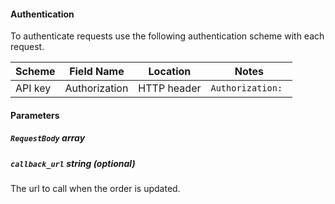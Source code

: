 
#### Authentication
To authenticate requests use the following authentication scheme with each request.

| Scheme            | Field Name        | Location          | Notes             |
| ----------------- | ----------------- | ----------------- | ----------------- |
| API key           | Authorization     | HTTP header       | `Authorization: ` |

#### Parameters


##### `RequestBody` _array_

##### `callback_url` _string (optional)_
The url to call when the order is updated.

